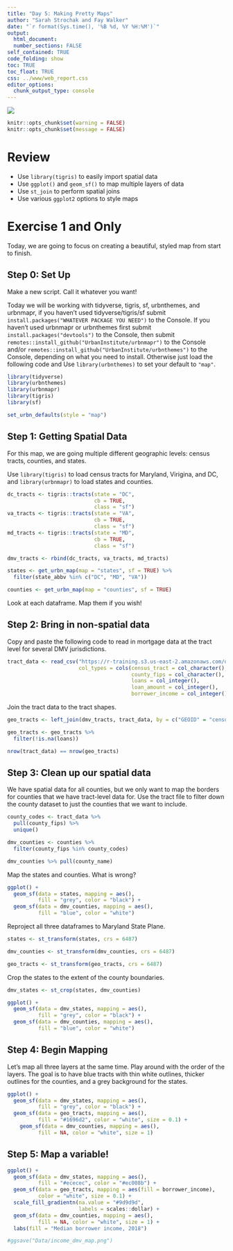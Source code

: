 ```yaml
---
title: "Day 5: Making Pretty Maps"
author: "Sarah Strochak and Fay Walker"
date: "`r format(Sys.time(), '%B %d, %Y %H:%M')`"
output:
  html_document:
  number_sections: FALSE
self_contained: TRUE
code_folding: show
toc: TRUE
toc_float: TRUE
css: ../www/web_report.css
editor_options:
  chunk_output_type: console
---
```

  
  
  
  <style>
  @import url('https://fonts.googleapis.com/css?family=Lato&display=swap');
</style>
  
  <link rel="stylesheet" href="//fonts.googleapis.com/css?family=Lato" />
  
  ![](../www/images/urban-institute-logo.png)


```r
knitr::opts_chunk$set(warning = FALSE)
knitr::opts_chunk$set(message = FALSE)
```


# Review 

* Use `library(tigris)` to easily import spatial data
* Use `ggplot()` and `geom_sf()` to map multiple layers of data
* Use `st_join` to perform spatial joins
* Use various `ggplot2` options to style maps

# Exercise 1 and Only

Today, we are going to focus on creating a beautiful, styled map from start to finish.

## Step 0: Set Up

Make a new script. Call it whatever you want!

Today we will be working with tidyverse, tigris, sf, urbnthemes, and urbnmapr, if you haven't used tidyverse/tigris/sf submit `install.packages("WHATEVER PACKAGE YOU NEED")` to the Console.  If you haven't used urbnmapr or urbnthemes first submit `install.packages("devtools")` to the Console, then submit `remotes::install_github("UrbanInstitute/urbnmapr")` to the Console and/or `remotes::install_github("UrbanInstitute/urbnthemes")` to the Console, depending on what you need to install. Otherwise just load the following code and Use `library(urbnthemes)` to set your default to `"map"`.

```r

library(tidyverse)
library(urbnthemes)
library(urbnmapr)
library(tigris)
library(sf)

set_urbn_defaults(style = "map")

```

## Step 1: Getting Spatial Data

For this map, we are going multiple different geographic levels: census tracts, counties, and states.

Use `library(tigris)` to load census tracts for Maryland, Virigina, and DC, and `library(urbnmapr)` to load states and counties.

```r

dc_tracts <- tigris::tracts(state = "DC",
                            cb = TRUE,
                            class = "sf")
va_tracts <- tigris::tracts(state = "VA",
                            cb = TRUE,
                            class = "sf")
md_tracts <- tigris::tracts(state = "MD",
                            cb = TRUE,
                            class = "sf")

dmv_tracts <- rbind(dc_tracts, va_tracts, md_tracts)

states <- get_urbn_map(map = "states", sf = TRUE) %>% 
  filter(state_abbv %in% c("DC", "MD", "VA"))

counties <- get_urbn_map(map = "counties", sf = TRUE)

```

Look at each dataframe. Map them if you wish!

## Step 2: Bring in non-spatial data

Copy and paste the following code to read in mortgage data at the tract level for several DMV jurisdictions.

```r

tract_data <- read_csv("https://r-training.s3.us-east-2.amazonaws.com/dmv_hmda_data.csv",
                       col_types = cols(census_tract = col_character(),
                                        county_fips = col_character(),
                                        loans = col_integer(),
                                        loan_amount = col_integer(),
                                        borrower_income = col_integer()))

```

Join the tract data to the tract shapes.

```r

geo_tracts <- left_join(dmv_tracts, tract_data, by = c("GEOID" = "census_tract"))

geo_tracts <- geo_tracts %>% 
  filter(!is.na(loans))

nrow(tract_data) == nrow(geo_tracts)

```

## Step 3: Clean up our spatial data

We have spatial data for all counties, but we only want to map the borders for counties that we have tract-level data for. Use the tract file to filter down the county dataset to just the counties that we want to include.

```r

county_codes <- tract_data %>% 
  pull(county_fips) %>% 
  unique()

dmv_counties <- counties %>% 
  filter(county_fips %in% county_codes)

dmv_counties %>% pull(county_name)

```

Map the states and counties. What is wrong?

```r

ggplot() +
  geom_sf(data = states, mapping = aes(),
          fill = "grey", color = "black") +
  geom_sf(data = dmv_counties, mapping = aes(),
          fill = "blue", color = "white")

```


Reproject all three dataframes to Maryland State Plane.

```r

states <- st_transform(states, crs = 6487)

dmv_counties <- st_transform(dmv_counties, crs = 6487)

geo_tracts <- st_transform(geo_tracts, crs = 6487)


```

Crop the states to the extent of the county boundaries.

```r

dmv_states <- st_crop(states, dmv_counties)

ggplot() +
  geom_sf(data = dmv_states, mapping = aes(),
          fill = "grey", color = "black") +
  geom_sf(data = dmv_counties, mapping = aes(),
          fill = "blue", color = "white")

```

## Step 4: Begin Mapping

Let's map all three layers at the same time. Play around with the order of the layers. The goal is to have blue tracts with thin white outlines, thicker outlines for the counties, and a grey background for the states.

```r

ggplot() +
  geom_sf(data = dmv_states, mapping = aes(),
          fill = "grey", color = "black") +
  geom_sf(data = geo_tracts, mapping = aes(),
          fill = "#1696d2", color = "white", size = 0.1) +
    geom_sf(data = dmv_counties, mapping = aes(),
          fill = NA, color = "white", size = 1)

```

## Step 5: Map a variable!

```r

ggplot() +
  geom_sf(data = dmv_states, mapping = aes(),
          fill = "#ececec", color = "#ec008b") +
  geom_sf(data = geo_tracts, mapping = aes(fill = borrower_income),
          color = "white", size = 0.1) +
  scale_fill_gradientn(na.value = "#9d9d9d",
                       labels = scales::dollar) +
  geom_sf(data = dmv_counties, mapping = aes(),
          fill = NA, color = "white", size = 1) +
  labs(fill = "Median borrower income, 2018")

#ggsave("Data/income_dmv_map.png")

```